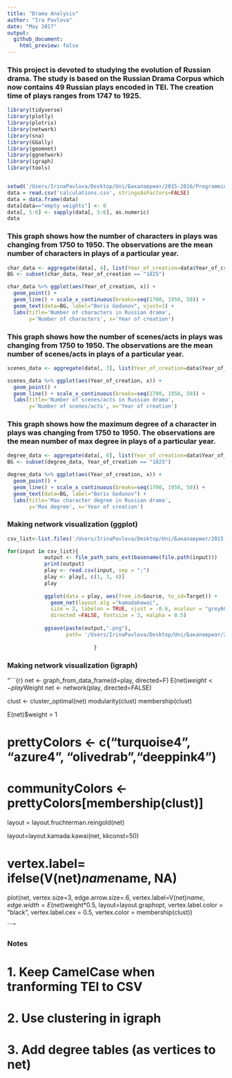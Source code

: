 ```yaml
---
title: "Drama Analysis"
author: "Ira Pavlova"
date: "May 2017"
output:
  github_document:
    html_preview: false
---
```


### This project is devoted to studying the evolution of Russian drama. The study is based on the Russian Drama Corpus which now contains 49 Russian plays encoded in TEI. The creation time of plays ranges from 1747 to 1925.
```r
library(tidyverse)
library(plotly)
library(plotrix)
library(network)
library(sna)
library(GGally)
library(geomnet)
library(ggnetwork)
library(igraph)
library(tools)


setwd('/Users/IrinaPavlova/Desktop/Uni/Бакалавриат/2015-2016/Programming/github desktop/RusDraCor/Calculating_stuff_in_plays')
data = read.csv('calculations.csv', stringsAsFactors=FALSE)
data = data.frame(data)
data[data=="empty weights"] <- 0
data[, 5:6] <- sapply(data[, 5:6], as.numeric)
data
```

### This graph shows how the number of characters in plays was changing from 1750 to 1950. The observations are the mean number of characters in plays of a particular year.
```r
char_data <- aggregate(data[, 4], list(Year_of_creation=data$Year_of_creation), mean)
BG <- subset(char_data, Year_of_creation == "1825")

char_data %>% ggplot(aes(Year_of_creation, x)) +
  geom_point() +
  geom_line() + scale_x_continuous(breaks=seq(1700, 1950, 50)) +
  geom_text(data=BG, label="Boris Godunov", vjust=1) +
  labs(title='Number of characters in Russian drama',
       y='Number of characters', x='Year of creation')
```

### This graph shows how the number of scenes/acts in plays was changing from 1750 to 1950. The observations are the mean number of scenes/acts in plays of a particular year.
```r
scenes_data <- aggregate(data[, 3], list(Year_of_creation=data$Year_of_creation), mean)

scenes_data %>% ggplot(aes(Year_of_creation, x)) +
  geom_point() +
  geom_line() + scale_x_continuous(breaks=seq(1700, 1950, 50)) +
  labs(title='Number of scenes/acts in Russian drama',
       y='Number of scenes/acts', x='Year of creation')
```

### This graph shows how the maximum degree of a character in plays was changing from 1750 to 1950. The observations are the mean number of max degree in plays of a particular year.
```r
degree_data <- aggregate(data[, 6], list(Year_of_creation=data$Year_of_creation), mean)
BG <- subset(degree_data, Year_of_creation == "1825")

degree_data %>% ggplot(aes(Year_of_creation, x)) +
  geom_point() +
  geom_line() + scale_x_continuous(breaks=seq(1700, 1950, 50)) +
  geom_text(data=BG, label="Boris Godunov") +
  labs(title='Max character degree in Russian drama',
       y='Max degree', x='Year of creation')
```

### Making network visualization (ggplot)
```r
csv_list<-list.files('/Users/IrinaPavlova/Desktop/Uni/Бакалавриат/2015-2016/Programming/github desktop/RusDraCor/Calculating_stuff_in_plays/ready_CSV',full.names=T)

for(input in csv_list){
            output <- file_path_sans_ext(basename(file.path(input)))
            print(output)
            play <- read.csv(input, sep = ";")
            play <- play[, c(1, 3, 4)]
            play
            
            ggplot(data = play, aes(from_id=Source, to_id=Target)) +
              geom_net(layout.alg ="kamadakawai", 
              size = 2, labelon = TRUE, vjust = -0.6, ecolour = "grey60",
              directed =FALSE, fontsize = 3, ealpha = 0.5)
            
            ggsave(paste(output,".png"),
                   path= '/Users/IrinaPavlova/Desktop/Uni/Бакалавриат/2015-2016/Programming/github desktop/RusDraCor/Calculating_stuff_in_plays/network_graphs')
            
                            }
```

### Making network visualization (igraph)
"```{r}
net <- graph_from_data_frame(d=play, directed=F)
E(net)$weight <- play$Weight
net <- network(play, directed=FALSE)

clust <- cluster_optimal(net)
modularity(clust)
membership(clust)

E(net)$weight > 1

# prettyColors <- c("turquoise4", "azure4", "olivedrab","deeppink4")
# communityColors <- prettyColors[membership(clust)]

layout = layout.fruchterman.reingold(net)

layout=layout.kamada.kawai(net, kkconst=50)

# vertex.label= ifelse(V(net)$name %in% c('Drugoj'),V(net)$name, NA)

plot(net,
     vertex.size=3,
     edge.arrow.size=.6,
     vertex.label=V(net)$name,
     edge.width=E(net)$weight*0.5,
     layout=layout.graphopt,
     vertex.label.color = "black",
     vertex.label.cex = 0.5,
     vertex.color = membership(clust))

```"

### Notes
# 1. Keep CamelCase when tranforming TEI to CSV
# 2. Use clustering in igraph
# 3. Add degree tables (as vertices to net)
